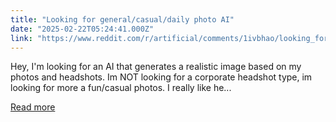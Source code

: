 ```yaml
---
title: "Looking for general/casual/daily photo AI"
date: "2025-02-22T05:24:41.000Z"
link: "https://www.reddit.com/r/artificial/comments/1ivbhao/looking_for_generalcasualdaily_photo_ai/"
---
```


Hey,
 I'm looking for an AI that generates a realistic image based on my photos and headshots.
 Im NOT looking for a corporate headshot type, im looking for more a fun/casual photos.
 I really like he...

[Read more](https://www.reddit.com/r/artificial/comments/1ivbhao/looking_for_generalcasualdaily_photo_ai/)
